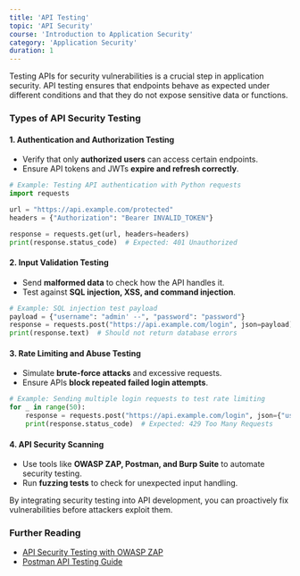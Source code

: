 ```yaml
---
title: 'API Testing'
topic: 'API Security'
course: 'Introduction to Application Security'
category: 'Application Security'
duration: 1
---
```


Testing APIs for security vulnerabilities is a crucial step in application security. API testing ensures that endpoints behave as expected under different conditions and that they do not expose sensitive data or functions.

### Types of API Security Testing

#### **1. Authentication and Authorization Testing**

- Verify that only **authorized users** can access certain endpoints.
- Ensure API tokens and JWTs **expire and refresh correctly**.

```python
# Example: Testing API authentication with Python requests
import requests

url = "https://api.example.com/protected"
headers = {"Authorization": "Bearer INVALID_TOKEN"}

response = requests.get(url, headers=headers)
print(response.status_code)  # Expected: 401 Unauthorized
```

#### **2. Input Validation Testing**

- Send **malformed data** to check how the API handles it.
- Test against **SQL injection, XSS, and command injection**.

```python
# Example: SQL injection test payload
payload = {"username": "admin' --", "password": "password"}
response = requests.post("https://api.example.com/login", json=payload)
print(response.text)  # Should not return database errors
```

#### **3. Rate Limiting and Abuse Testing**

- Simulate **brute-force attacks** and excessive requests.
- Ensure APIs **block repeated failed login attempts**.

```python
# Example: Sending multiple login requests to test rate limiting
for _ in range(50):
    response = requests.post("https://api.example.com/login", json={"username": "test", "password": "wrong"})
    print(response.status_code)  # Expected: 429 Too Many Requests
```

#### **4. API Security Scanning**

- Use tools like **OWASP ZAP, Postman, and Burp Suite** to automate security testing.
- Run **fuzzing tests** to check for unexpected input handling.

By integrating security testing into API development, you can proactively fix vulnerabilities before attackers exploit them.

### Further Reading

- [API Security Testing with OWASP ZAP](https://www.zaproxy.org/)
- [Postman API Testing Guide](https://learning.postman.com/)

